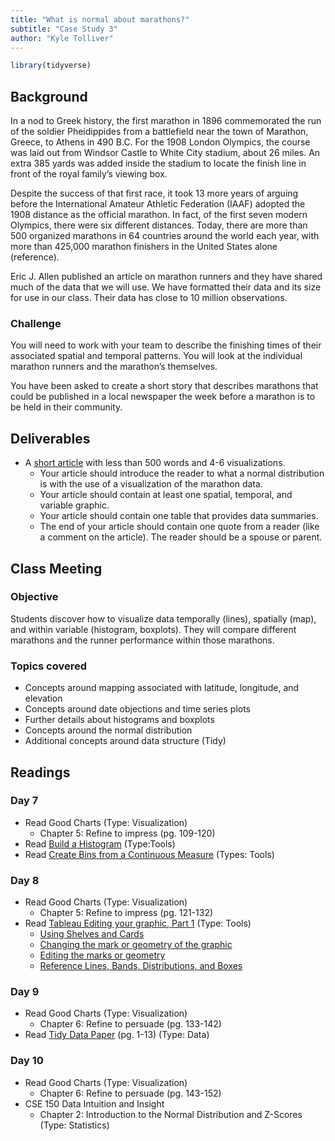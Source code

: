 ```yaml
---
title: "What is normal about marathons?"
subtitle: "Case Study 3"
author: "Kyle Tolliver"
---
```


```r
library(tidyverse)
```

## Background

In a nod to Greek history, the first marathon in 1896 commemorated the run of the soldier Pheidippides from a battlefield near the town of Marathon, Greece, to Athens in 490 B.C. For the 1908 London Olympics, the course was laid out from Windsor Castle to White City stadium, about 26 miles. An extra 385 yards was added inside the stadium to locate the finish line in front of the royal family’s viewing box.

Despite the success of that first race, it took 13 more years of arguing before the International Amateur Athletic Federation (IAAF) adopted the 1908 distance as the official marathon. In fact, of the first seven modern Olympics, there were six different distances. Today, there are more than 500 organized marathons in 64 countries around the world each year, with more than 425,000 marathon finishers in the United States alone (reference).

Eric J. Allen published an article on marathon runners and they have shared much of the data that we will use. We have formatted their data and its size for use in our class. Their data has close to 10 million observations.

### Challenge

You will need to work with your team to describe the finishing times of their associated spatial and temporal patterns. You will look at the individual marathon runners and the marathon’s themselves.

You have been asked to create a short story that describes marathons that could be published in a local newspaper the week before a marathon is to be held in their community.

## Deliverables

* A [short article](./analysis/cs3_article.html) with less than 500 words and 4-6 visualizations.
  + Your article should introduce the reader to what a normal distribution is with the use of a visualization of the marathon data.
  + Your article should contain at least one spatial, temporal, and variable graphic.
  + Your article should contain one table that provides data summaries.
  + The end of your article should contain one quote from a reader (like a comment on the article). The reader should be a spouse or parent.

## Class Meeting

### Objective 

Students discover how to visualize data temporally (lines), spatially (map), and within variable (histogram, boxplots).  They will compare different marathons and the runner performance within those marathons.

### Topics covered

* Concepts around mapping associated with latitude, longitude, and elevation
* Concepts around date objections and time series plots
* Further details about histograms and boxplots
* Concepts around the normal distribution
* Additional concepts around data structure (Tidy)

## Readings

### Day 7 

* Read Good Charts (Type: Visualization)
  + Chapter 5: Refine to impress (pg. 109-120)
* Read [Build a Histogram](https://help.tableau.com/current/pro/desktop/en-us/buildexamples_histogram.htm) (Type:Tools)
* Read [Create Bins from a Continuous Measure](https://help.tableau.com/current/pro/desktop/en-us/calculations_bins.htm) (Types: Tools)

### Day 8

* Read Good Charts (Type: Visualization)
  + Chapter 5: Refine to impress (pg. 121-132)
* Read [Tableau Editing your graphic, Part 1](https://help.tableau.com/current/pro/desktop/en-us/concepts.htm) (Type: Tools)
  + [Using Shelves and Cards](https://help.tableau.com/current/pro/desktop/en-us/buildmanual_shelves.htm)
  + [Changing the mark or geometry of the graphic](https://help.tableau.com/current/pro/desktop/en-us/viewparts_marks_marktypes.htm)
  + [Editing the marks or geometry](https://help.tableau.com/current/pro/desktop/en-us/viewparts_marks_markproperties.htm)
  + [Reference Lines, Bands, Distributions, and Boxes](https://help.tableau.com/current/pro/desktop/en-us/reference_lines.htm#Add_Bullet_Graphs)

### Day 9

* Read Good Charts (Type: Visualization)
  + Chapter 6: Refine to persuade (pg. 133-142)
* Read [Tidy Data Paper](https://vita.had.co.nz/papers/tidy-data.pdf) (pg. 1-13) (Type: Data)

### Day 10

* Read Good Charts (Type: Visualization)
  + Chapter 6: Refine to persuade (pg. 143-152)
* CSE 150 Data Intuition and Insight
  + Chapter 2: Introduction to the Normal Distribution and Z-Scores (Type: Statistics)  